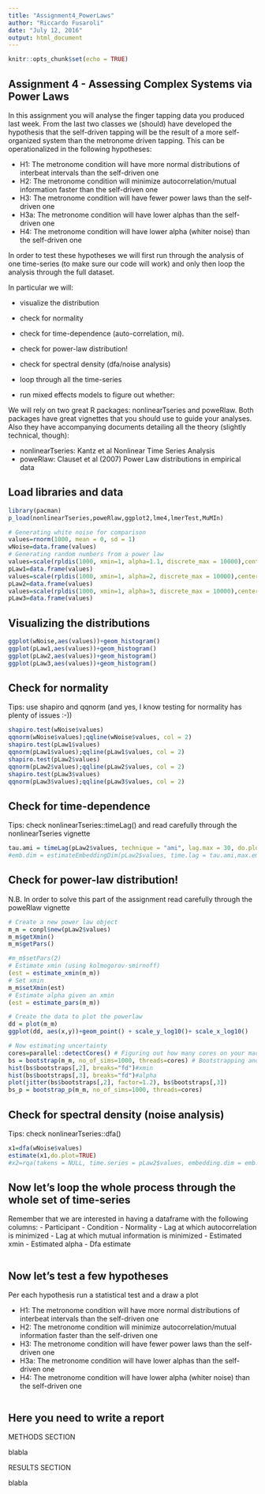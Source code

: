 ```yaml
---
title: "Assignment4_PowerLaws"
author: "Riccardo Fusaroli"
date: "July 12, 2016"
output: html_document
---
```


```r
knitr::opts_chunk$set(echo = TRUE)
```

## Assignment 4 - Assessing Complex Systems via Power Laws

In this assignment you will analyse the finger tapping data you produced last week. From the last two classes we (should) have developed the hypothesis that the self-driven tapping will be the result of a more self-organized system than the metronome driven tapping. This can be operationalized in the following hypotheses:

- H1: The metronome condition will have more normal distributions of interbeat intervals than the self-driven one
- H2: The metronome condition will minimize autocorrelation/mutual information faster than the self-driven one 
- H3: The metronome condition will have fewer power laws than the self-driven one
- H3a: The metronome condition will have lower alphas than the self-driven one
- H4: The metronome condition will have lower alpha (whiter noise) than the self-driven one

In order to test these hypotheses we will first run through the analysis of one time-series (to make sure our code will work) and only then loop the analysis through the full dataset.

In particular we will:

- visualize the distribution
- check for normality
- check for time-dependence (auto-correlation, mi).

- check for power-law distribution!
- check for spectral density (dfa/noise analysis)

- loop through all the time-series
- run mixed effects models to figure out whether:

We will rely on two great R packages: nonlinearTseries and poweRlaw. Both packages have great vignettes that you should use to guide your analyses. Also they have accompanying documents detailing all the theory (slightly technical, though):

- nonlinearTseries: Kantz et al Nonlinear Time Series Analysis
- poweRlaw: Clauset et al (2007) Power Law distributions in empirical data

## Load libraries and data
```r

library(pacman)
p_load(nonlinearTseries,poweRlaw,ggplot2,lme4,lmerTest,MuMIn)

# Generating white noise for comparison
values=rnorm(1000, mean = 0, sd = 1)
wNoise=data.frame(values)
# Generating random numbers from a power law
values=scale(rpldis(1000, xmin=1, alpha=1.1, discrete_max = 10000),center=T,scale=T)
pLaw1=data.frame(values)
values=scale(rpldis(1000, xmin=1, alpha=2, discrete_max = 10000),center=T,scale=T)
pLaw2=data.frame(values)
values=scale(rpldis(1000, xmin=1, alpha=3, discrete_max = 10000),center=T,scale=T)
pLaw3=data.frame(values)

```

## Visualizing the distributions

```r
ggplot(wNoise,aes(values))+geom_histogram()
ggplot(pLaw1,aes(values))+geom_histogram()
ggplot(pLaw2,aes(values))+geom_histogram()
ggplot(pLaw3,aes(values))+geom_histogram()
```

## Check for normality

Tips: use shapiro and qqnorm (and yes, I know testing for normality has plenty of issues :-))

```r
shapiro.test(wNoise$values)
qqnorm(wNoise$values);qqline(wNoise$values, col = 2)
shapiro.test(pLaw1$values)
qqnorm(pLaw1$values);qqline(pLaw1$values, col = 2)
shapiro.test(pLaw2$values)
qqnorm(pLaw2$values);qqline(pLaw2$values, col = 2)
shapiro.test(pLaw3$values)
qqnorm(pLaw3$values);qqline(pLaw3$values, col = 2)
```

## Check for time-dependence

Tips: check nonlinearTseries::timeLag() and read carefully through the nonlinearTseries vignette

```r
tau.ami = timeLag(pLaw2$values, technique = "ami", lag.max = 30, do.plot = T)
#emb.dim = estimateEmbeddingDim(pLaw2$values, time.lag = tau.ami,max.embedding.dim = 10)

```

## Check for power-law distribution!

N.B. In order to solve this part of the assignment read carefully through the poweRlaw vignette

```r

# Create a new power law object
m_m = conpl$new(pLaw2$values)
m_m$getXmin()
m_m$getPars()

#m_m$setPars(2)
# Estimate xmin (using kolmogorov-smirnoff)
(est = estimate_xmin(m_m))
# Set xmin
m_m$setXmin(est)
# Estimate alpha given an xmin
(est = estimate_pars(m_m))

# Create the data to plot the powerlaw
dd = plot(m_m)
ggplot(dd, aes(x,y))+geom_point() + scale_y_log10()+ scale_x_log10()

# Now estimating uncertainty
cores=parallel::detectCores() # Figuring out how many cores on your machine
bs = bootstrap(m_m, no_of_sims=1000, threads=cores) # Bootstrapping and distributing the bootstrapping across cores
hist(bs$bootstraps[,2], breaks="fd")#xmin
hist(bs$bootstraps[,3], breaks="fd")#alpha
plot(jitter(bs$bootstraps[,2], factor=1.2), bs$bootstraps[,3])
bs_p = bootstrap_p(m_m, no_of_sims=1000, threads=cores)
```

## Check for spectral density (noise analysis)

Tips: check nonlinearTseries::dfa()

```r
x1=dfa(wNoise$values)
estimate(x1,do.plot=TRUE)
#x2=rqa(takens = NULL, time.series = pLaw2$values, embedding.dim = emb.dim, time.lag = tau.ami,radius=1,do.plot = T)
```

## Now let's loop the whole process through the whole set of time-series

Remember that we are interested in having a dataframe with the following columns:
- Participant
- Condition
- Normality
- Lag at which autocorrelation is minimized
- Lag at which mutual information is minimized
- Estimated xmin
- Estimated alpha
- Dfa estimate

```r

```

## Now let's test a few hypotheses
Per each hypothesis run a statistical test and a draw a plot

- H1: The metronome condition will have more normal distributions of interbeat intervals than the self-driven one
- H2: The metronome condition will minimize autocorrelation/mutual information faster than the self-driven one 
- H3: The metronome condition will have fewer power laws than the self-driven one
- H3a: The metronome condition will have lower alphas than the self-driven one
- H4: The metronome condition will have lower alpha (whiter noise) than the self-driven one

```r

```

## Here you need to write a report

METHODS SECTION

blabla

RESULTS SECTION

blabla
